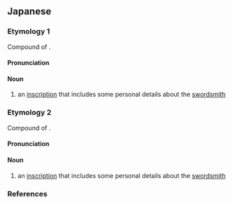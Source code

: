 ==Japanese==

===Etymology 1===
{{ja-kanjitab|なが|めい|yomi=y}}
Compound of {{compound|lang=ja|sort=ながめい|長|tr1=naga|t1=long|銘|tr2=mei|t2=inscription}}.

====Pronunciation====
{{ja-pron|yomi=y|ながめい|acc=0|acc_ref=DJR}}

====Noun====
{{ja-noun|ながめい}}

# {{lb|ja|sort=ながめい|swords}} an [[inscription]] that includes some personal details about the [[swordsmith]]

===Etymology 2===
{{ja-kanjitab|ちょう|めい|yomi=o}}
Compound of {{compound|lang=ja|sort=ちょうめい|長|tr1=chō|t1=long|銘|tr2=mei|t2=inscription}}.

====Pronunciation====
{{ja-pron|yomi=o|ちょうめい|acc=0|acc_ref=DJR}}

====Noun====
{{ja-noun|ちょうめい|hhira=ちやうめい}}

# {{lb|ja|sort=ちょうめい|swords}} an [[inscription]] that includes some personal details about the [[swordsmith]]

===References===
<references/>